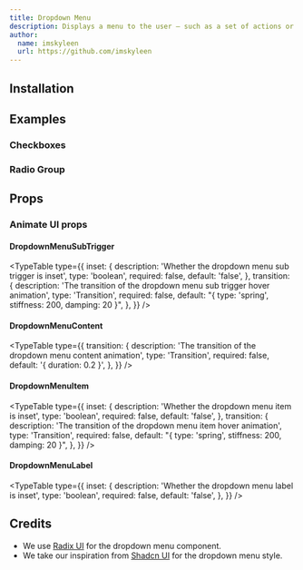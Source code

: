 ```yaml
---
title: Dropdown Menu
description: Displays a menu to the user — such as a set of actions or functions — triggered by a button.
author:
  name: imskyleen
  url: https://github.com/imskyleen
---
```


<ComponentPreview name="radix-dropdown-menu-demo" />

## Installation

<ComponentInstallation name="radix-dropdown-menu" />

## Examples

### Checkboxes

<ComponentPreview name="radix-dropdown-menu-checkboxes-demo" />

### Radio Group

<ComponentPreview name="radix-dropdown-menu-radio-group-demo" />

## Props

<div className="flex flex-row gap-x-3">
  <ExternalLink
    href="https://www.radix-ui.com/primitives/docs/components/dropdown-menu"
    text="Docs"
  />
  <ExternalLink
    href="https://www.radix-ui.com/primitives/docs/components/dropdown-menu#api-reference"
    text="API Reference"
  />
</div>

### Animate UI props

#### DropdownMenuSubTrigger

<TypeTable
  type={{
    inset: {
      description: 'Whether the dropdown menu sub trigger is inset',
      type: 'boolean',
      required: false,
      default: 'false',
    },
    transition: {
      description:
        'The transition of the dropdown menu sub trigger hover animation',
      type: 'Transition',
      required: false,
      default: "{ type: 'spring', stiffness: 200, damping: 20 }",
    },
  }}
/>

#### DropdownMenuContent

<TypeTable
  type={{
    transition: {
      description: 'The transition of the dropdown menu content animation',
      type: 'Transition',
      required: false,
      default: '{ duration: 0.2 }',
    },
  }}
/>

#### DropdownMenuItem

<TypeTable
  type={{
    inset: {
      description: 'Whether the dropdown menu item is inset',
      type: 'boolean',
      required: false,
      default: 'false',
    },
    transition: {
      description: 'The transition of the dropdown menu item hover animation',
      type: 'Transition',
      required: false,
      default: "{ type: 'spring', stiffness: 200, damping: 20 }",
    },
  }}
/>

#### DropdownMenuLabel

<TypeTable
  type={{
    inset: {
      description: 'Whether the dropdown menu label is inset',
      type: 'boolean',
      required: false,
      default: 'false',
    },
  }}
/>

## Credits

- We use [Radix UI](https://www.radix-ui.com/primitives/docs/components/dropdown-menu) for the dropdown menu component.
- We take our inspiration from [Shadcn UI](https://ui.shadcn.com/docs/components/dropdown-menu) for the dropdown menu style.
